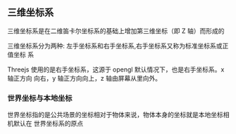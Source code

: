 ## 三维坐标系

三维坐标系是在二维笛卡尔坐标系的基础上增加第三维坐标（即 Z 轴）而形成的

三维坐标系分为两种: 左手坐标系和右手坐标系,右手坐标系又称为标准坐标系或正值坐标
系

Threejs 使用的是右手坐标系，这源于 opengl 默认情况下，也是右手坐标系。x 轴正方向
向右，y 轴正方向向上，z 轴由屏幕从里向外。

### 世界坐标与本地坐标

世界坐标指的是公共场景的坐标相对于物体来说，物体本身的坐标就是本地坐标相机默认在
世界坐标系的原点
